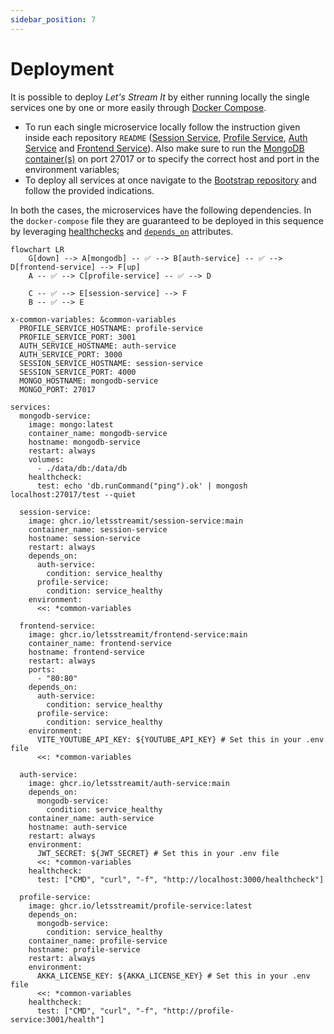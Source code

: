 ```yaml
---
sidebar_position: 7
---
```


# Deployment

It is possible to deploy *Let's Stream It* by either running locally the single services one by one or more easily through [Docker Compose](https://docs.docker.com/compose/).

- To run each single microservice locally follow the instruction given inside each repository `README` ([Session Service](https://github.com/LetsStreamIt/session-service), [Profile Service](https://github.com/LetsStreamIt/profile-service), [Auth Service](https://github.com/LetsStreamIt/auth-service) and [Frontend Service](https://github.com/LetsStreamIt/frontend-service)). Also make sure to run the [MongoDB container(s)](https://hub.docker.com/_/mongo) on port 27017 or to specify the correct host and port in the environment variables;
- To deploy all services at once navigate to the [Bootstrap repository](https://github.com/LetsStreamIt/bootstrap) and follow the provided indications.

In both the cases, the microservices have the following dependencies. In the `docker-compose` file they are guaranteed to be deployed in this sequence by leveraging [healthchecks](https://docs.docker.com/reference/compose-file/services/#healthcheck) and [`depends_on`](https://docs.docker.com/reference/compose-file/services/#depends_on) attributes.

```mermaid
flowchart LR
    G[down] --> A[mongodb] -- ✅ --> B[auth-service] -- ✅ --> D[frontend-service] --> F[up]
    A -- ✅ --> C[profile-service] -- ✅ --> D

    C -- ✅ --> E[session-service] --> F
    B -- ✅ --> E
```

<Summary title="Docker Compose file">

```docker-compose
x-common-variables: &common-variables
  PROFILE_SERVICE_HOSTNAME: profile-service
  PROFILE_SERVICE_PORT: 3001
  AUTH_SERVICE_HOSTNAME: auth-service
  AUTH_SERVICE_PORT: 3000
  SESSION_SERVICE_HOSTNAME: session-service
  SESSION_SERVICE_PORT: 4000
  MONGO_HOSTNAME: mongodb-service
  MONGO_PORT: 27017

services:
  mongodb-service:
    image: mongo:latest
    container_name: mongodb-service
    hostname: mongodb-service
    restart: always
    volumes:
      - ./data/db:/data/db
    healthcheck:
      test: echo 'db.runCommand("ping").ok' | mongosh localhost:27017/test --quiet

  session-service:
    image: ghcr.io/letsstreamit/session-service:main
    container_name: session-service
    hostname: session-service
    restart: always
    depends_on:
      auth-service:
        condition: service_healthy
      profile-service:
        condition: service_healthy
    environment:
      <<: *common-variables

  frontend-service:
    image: ghcr.io/letsstreamit/frontend-service:main
    container_name: frontend-service
    hostname: frontend-service
    restart: always
    ports:
      - "80:80"
    depends_on:
      auth-service:
        condition: service_healthy
      profile-service:
        condition: service_healthy
    environment:
      VITE_YOUTUBE_API_KEY: ${YOUTUBE_API_KEY} # Set this in your .env file
      <<: *common-variables

  auth-service:
    image: ghcr.io/letsstreamit/auth-service:main
    depends_on:
      mongodb-service:
        condition: service_healthy
    container_name: auth-service
    hostname: auth-service
    restart: always
    environment:
      JWT_SECRET: ${JWT_SECRET} # Set this in your .env file
      <<: *common-variables
    healthcheck:
      test: ["CMD", "curl", "-f", "http://localhost:3000/healthcheck"]

  profile-service:
    image: ghcr.io/letsstreamit/profile-service:latest
    depends_on:
      mongodb-service:
        condition: service_healthy
    container_name: profile-service
    hostname: profile-service
    restart: always
    environment:
      AKKA_LICENSE_KEY: ${AKKA_LICENSE_KEY} # Set this in your .env file
      <<: *common-variables
    healthcheck:
      test: ["CMD", "curl", "-f", "http://profile-service:3001/health"]
```

</Summary>
